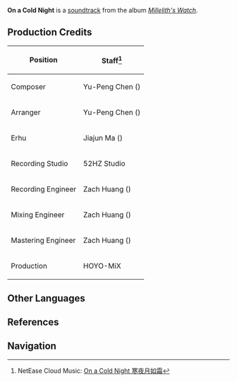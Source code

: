 {{Soundtrack Infobox
|title          =
|image          = Millelith's Watch.png
|album          = Millelith's Watch
|disc           = 1
|number         = 07
|featured       =
|featured2      =
|featured3      =
|featured_disc  =
|featured_disc2 =
|featured_disc3 =
|youtube_id     = aezf4RCUA9E
|spotify_id     = 1ZDu8CIQaClazCGvwdpWjj
|played_in      = The Chasm
|during         = [[The Chasm]] (Night)
|domain         =
|previous       = Beyond the Distant Horizon
|next           = Defenders' Volition
}}
'''On a Cold Night''' is a [[soundtrack]] from the album ''[[Millelith's Watch]]''.

==Production Credits==
{| class="wikitable" style="text-align:left; height:0.5em"
! Position
! Staff<ref>NetEase Cloud Music: [https://music.163.com/#/song?id=1956543004 On a Cold Night 寒夜月如霜]</ref>
|-
! Composer
| Yu-Peng Chen ({{zh|陈致逸}})
|-
! Arranger
| Yu-Peng Chen ({{zh|陈致逸}})
|-
! Erhu
| Jiajun Ma ({{zh|马稼骏}})
|-
! Recording Studio
| 52HZ Studio
|-
! Recording Engineer
| Zach Huang ({{zh|黄巍}})
|-
! Mixing Engineer
| Zach Huang ({{zh|黄巍}})
|-
! Mastering Engineer
| Zach Huang ({{zh|黄巍}})
|-
! Production
| HOYO-MiX
|}
<!--
==Videos==
<gallery>
</gallery>
==Trivia==
-->
==Other Languages==
{{Other Languages
|en      = On a Cold Night
|zhs     = 寒夜月如霜
|zhs_rm  = Hányè Yuè Rú Shuāng
|zhs_tl  =
|ja      = 霜の如き寒夜の月
|ja_rm   = Shimo no Gotoki Kan'ya no Tsuki{{Assumed}}
|ja_tl   = 
|tr      = 
|it      = 
}}

==References==
{{Reflist}}

==Navigation==
{{Soundtrack Navbox|Millelith's Watch}}